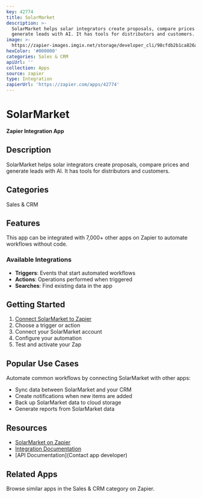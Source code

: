 ```yaml
---
key: 42774
title: SolarMarket
description: >-
  SolarMarket helps solar integrators create proposals, compare prices and
  generate leads with AI. It has tools for distributors and customers.
image: >-
  https://zapier-images.imgix.net/storage/developer_cli/98cfdb2b1ca826a130446a68b584d918.png?auto=format%2Ccompress&ixlib=python-3.0.0&q=50
hexColor: '#000000'
categories: Sales & CRM
apiUrl: ''
collection: Apps
source: zapier
type: Integration
zapierUrl: 'https://zapier.com/apps/42774'
---
```

# SolarMarket

**Zapier Integration App**

## Description

SolarMarket helps solar integrators create proposals, compare prices and generate leads with AI. It has tools for distributors and customers.

## Categories

Sales & CRM

## Features

This app can be integrated with 7,000+ other apps on Zapier to automate workflows without code.

### Available Integrations

- **Triggers**: Events that start automated workflows
- **Actions**: Operations performed when triggered
- **Searches**: Find existing data in the app

## Getting Started

1. [Connect SolarMarket to Zapier](https://zapier.com/apps/42774)
2. Choose a trigger or action
3. Connect your SolarMarket account
4. Configure your automation
5. Test and activate your Zap

## Popular Use Cases

Automate common workflows by connecting SolarMarket with other apps:

- Sync data between SolarMarket and your CRM
- Create notifications when new items are added
- Back up SolarMarket data to cloud storage
- Generate reports from SolarMarket data

## Resources

- [SolarMarket on Zapier](https://zapier.com/apps/42774)
- [Integration Documentation](https://zapier.com/apps/42774/integrations)
- [API Documentation](Contact app developer)

## Related Apps

Browse similar apps in the Sales & CRM category on Zapier.

